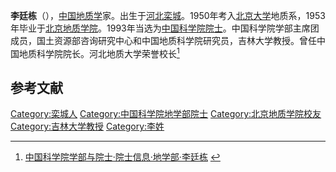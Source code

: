 {{Infobox person
| 姓名     = 李廷栋
| 图像     = 
| 图像替代 = 
| 图像说明 = 
| 出生日期 = 1930年10月7日
| 出生地   = 河北栾城
| 死亡日期 = <!-- {{Death date and age|YYYY|MM|DD|YYYY|MM|DD}}（死亡在前，出生在后） -->
| 死亡地   = 
| 国籍       = {{PRC}}
| 籍贯       = 
| 别名     = 
| 知名于   = 
| 职业     = [[地质学|地质学]]家
| 母校 = [[北京地质学院|北京地质学院]]
}}

'''李廷栋'''（{{bd|1930年|10月7日||}}），[[中国|中国]][[地质学|地质学]]家。出生于[[河北|河北]][[栾城|栾城]]。1950年考入[[北京大学|北京大学]]地质系，1953年毕业于[[北京地质学院|北京地质学院]]。1993年当选为[[中国科学院院士|中国科学院院士]]。中国科学院学部主席团成员，国土资源部咨询研究中心和中国地质科学院研究员，吉林大学教授。曾任中国地质科学院院长。河北地质大学荣誉校长<ref>[http://sourcedb.cas.cn/sourcedb_ad_cas/zw2/ysxx/dxb/ 中国科学院学部与院士·院士信息·地学部·李廷栋] {{webarchive|url=https://web.archive.org/web/20120426134225/http://sourcedb.cas.cn/sourcedb_ad_cas/zw2/ysxx/dxb/ |date=2012-04-26 }}</ref>

==参考文献==
{{reflist}}

{{中国科学院地学部院士}}

{{中国科学家小作品}}

[[Category:栾城人|Category:栾城人]]
[[Category:中国科学院地学部院士|Category:中国科学院地学部院士]]
[[Category:北京地质学院校友|Category:北京地质学院校友]]
[[Category:吉林大学教授|Category:吉林大学教授]]
[[Category:李姓|Category:李姓]]